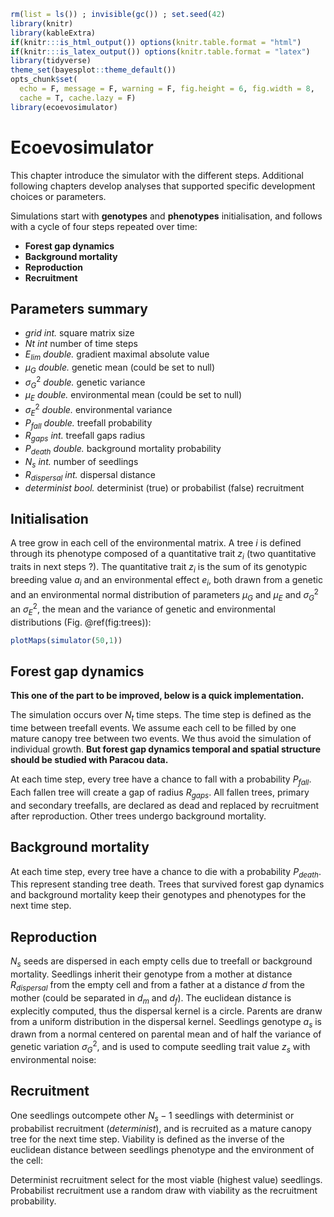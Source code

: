 ```r
rm(list = ls()) ; invisible(gc()) ; set.seed(42)
library(knitr)
library(kableExtra)
if(knitr:::is_html_output()) options(knitr.table.format = "html") 
if(knitr:::is_latex_output()) options(knitr.table.format = "latex") 
library(tidyverse)
theme_set(bayesplot::theme_default())
opts_chunk$set(
  echo = F, message = F, warning = F, fig.height = 6, fig.width = 8,
  cache = T, cache.lazy = F)
library(ecoevosimulator)
```

# Ecoevosimulator

This chapter introduce the simulator with the different steps. Additional following chapters develop analyses that supported specific development choices or parameters.

Simulations start with **genotypes** and **phenotypes** initialisation, and follows with a cycle of four steps repeated over time:

* **Forest gap dynamics**
* **Background mortality**
* **Reproduction**
* **Recruitment**

## Parameters summary

* $grid$ *int.* square matrix size
* $Nt$ *int* number of time steps
* $E_{lim}$ *double.* gradient maximal absolute value
* $\mu_G$ *double.* genetic mean (could be set to null)
* $\sigma^2_G$ *double.* genetic variance
* $\mu_E$ *double.* environmental mean (could be set to null)
* $\sigma^2_E$ *double.* environmental variance
* $P_{fall}$ *double.* treefall probability
* $R_{gaps}$ *int.* treefall gaps radius
* $P_{death}$ *double.* background mortality probability
* $N_s$ *int.* number of seedlings
* $R_{dispersal}$ *int.* dispersal distance
* $determinist$ *bool.* determinist (true) or probabilist (false) recruitment

## Initialisation

A tree grow in each cell of the environmental matrix. A tree $i$ is defined through its phenotype composed of a quantitative trait $z_i$ (two quantitative traits in next steps ?).
The quantitative trait $z_i$ is the sum of its genotypic breeding value $a_i$ and an environmental effect $e_i$, 
both drawn from a genetic and an environmental normal distribution of parameters $\mu_G$ and $\mu_E$ and $\sigma^2_G$ an $\sigma^2_E$,
the mean and the variance of genetic and environmental distributions (Fig. \@ref(fig:trees)):

\begin{equation} 
  z_i = a_i + e_i \\
  a_i \sim N(\mu_G,\sigma^2_G) \\
  e_i \sim N(\mu_e,\sigma^2_E)
  (\#eq:phenotype)
\end{equation} 

```r
plotMaps(simulator(50,1))
```

## Forest gap dynamics

**This one of the part to be improved, below is a quick implementation.**

The simulation occurs over $N_t$ time steps.
The time step is defined as the time between treefall events. 
We assume each cell to be filled by one mature canopy tree between two events.
We thus avoid the simulation of individual growth.
**But forest gap dynamics temporal and spatial structure should be studied with Paracou data.**

At each time step, every tree have a chance to fall with a probability $P_{fall}$.
Each fallen tree will create a gap of radius $R_{gaps}$.
All fallen trees, primary and secondary treefalls, are declared as dead and replaced by recruitment after reproduction.
Other trees undergo background mortality. 

## Background mortality

At each time step, every tree have a chance to die with a probability $P_{death}$.
This represent standing tree death.
Trees that survived forest gap dynamics and background mortality keep their genotypes and phenotypes for the next time step.

## Reproduction

$N_s$ seeds are dispersed in each empty cells due to treefall or background mortality.
Seedlings inherit their genotype from a mother at distance $R_{dispersal}$ from the empty cell and from a father at a distance $d$ from the mother (could be separated in $d_m$ and $d_f$).
The euclidean distance is explecitly computed, thus the dispersal kernel is a circle.
Parents are dranw from a uniform distribution in the dispersal kernel.
Seedlings genotype $a_s$ is drawn from a normal centered on parental mean and of half the variance of genetic variation $\sigma^2_G$, 
and is used to compute seedling trait value $z_s$ with environmental noise:

\begin{equation} 
  z_s = a_s + e_s \\
  a_s \sim N(mean(a_{P1},a_{P2}),\frac{\sigma^2_G}{2}) \\
  e_s \sim N(\mu_e,\sigma^2_E)
  (\#eq:as)
\end{equation} 

## Recruitment

One seedlings outcompete other $N_s-1$ seedlings with determinist or probabilist recruitment ($determinist$), 
and is recruited as a mature canopy tree for the next time step.
Viability is defined as the inverse of the euclidean distance between seedlings phenotype and the environment of the cell:

\begin{equation} 
  viability = \frac{1}{\sqrt{(z_s - e_i)^2}}
  (\#eq:viability)
\end{equation} 

Determinist recruitment select for the most viable (highest value) seedlings.
Probabilist recruitment use a random draw with viability as the recruitment probability.
